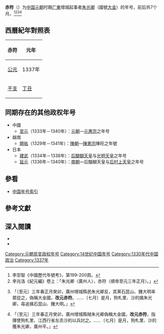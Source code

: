 {{Eranamebox|年号=赤符
|起讫时间= 1337年正月－七月
|政权= 
|帝王= [[朱光卿|朱光卿]]
|历时= 7个月
|timeline= <timeline>
ImageSize  = width:200 height:50
PlotArea   = width:180 height:30 left:10 bottom:20
TimeAxis   = orientation:horizontal
DateFormat = yyyy
Period     = from:1271 till:1368
AlignBars  = early
ScaleMajor = increment:20 start:1271
Colors =
  id:canvas value:rgb(1,1,0.85)
BackgroundColors = canvas:canvas
PlotData =
  width:15 color:black
  bar:era from:start till:end
  bar:era from:1337 till:1337 color:red
</timeline>
|说明= <span style="color: red">赤符</span>在'''元朝'''时期的位置。
}}
'''赤符'''（{{kj|1337年|正月||七月}}）为[[中国|中国]][[元朝|元朝]]时期[[广東|广東]]增城起事者[[朱光卿|朱光卿]]（國號[[大金_(元末政權)|大金]]）的年号，前后共7个月。<ref>李崇智《中國歷代年號考》，第199-200頁。</ref><ref>李兆洛《紀元編》卷上：「朱光卿〈廣州人〉，赤符〈順帝至元三年正月〉。」</ref><ref>{{cite wikisource|title=元史本紀第三十九順帝二|author=|date=|first=|last=[[宋濂|宋濂]]|authorlink=|coauthors=|wslanguage=zh|wslink=元史/卷039}}「〔至元〕三年春正月癸卯，廣州增城縣民朱光卿反，其黨石昆山、鍾大明率眾從之，偽稱大金國，'''改元赤符'''。……〔七月〕是月，狗札里、沙的擒朱光卿，尋追擒石昆山、鍾大明。」</ref><ref>{{cite wikisource|title=新元史本紀第二十惠成宗一|author=|date=|first=|last=[[柯劭忞|柯劭忞]]|authorlink=|coauthors=|wslanguage=zh|wslink=新元史/卷023}}「〔至元〕三年春正月癸卯，廣州增城縣賊朱光卿偽稱大金國，'''改元赤符'''，指揮使狗札里、江西行省左丞沙的以兵討之。……〔七月〕是月，狗札里、沙的獲朱光卿，廣州平。」</ref>

==西曆紀年對照表==
{| class="wikitable"  style="text-align:center;"
!赤符!!元年
|-
![[公元|公元]]
|1337年
|-
![[干支|干支]]
|[[丁丑|丁丑]] 
|}

==同期存在的其他政权年号==
*中國
**[[至元_(元惠宗)|至元]]（1333年－1340年）：[[元朝|元朝]]—[[元惠宗|元惠宗]]之年号
*越南
**[[開祐|開祐]]（1329年－1341年）：[[陳朝_(越南)|陳朝]]—[[陳憲宗|陳憲宗]]陳旺之年號
*日本
**[[建武_(日本)|建武]]（1334年－1338年）：[[后醍醐天皇|后醍醐天皇]]与[[光明天皇|光明天皇]]之年号
**[[延元|延元]]（1336年－1340年）：[[南北朝_(日本)|南朝]]—后醍醐天皇与[[后村上天皇|后村上天皇]]之年号

==參看==
*[[中国年号列表#元朝|中国年号索引]]

==參考文獻==
{{Reflist}}

==深入閱讀==
<div>
*{{Cite book|author=[[李崇智|李崇智]]|title=中國歷代年號考|format=|url=|date=2004年12月|publisher=中華書局|location=北京|id=ISBN 7101025129}}
*{{Cite book|author=[[鄧洪波|鄧洪波]]|title=東亞歷史年表|format=pdf|url=http://www.eastasia.ntu.edu.tw/chinese/05_a04.htm|date=2005年3月|publisher=國立臺灣大學東亞經典與文化研究計劃|location=臺北|id=ISBN 9789860005189|access-date=2021-11-07|archive-date=2007-08-25|archive-url=https://web.archive.org/web/20070825002742/http://www.eastasia.ntu.edu.tw/chinese/05_a04.htm|dead-url=yes}}
</div>

{{元朝年號}}

[[Category:元朝民变政权年号|Category:元朝民变政权年号]]
[[Category:14世纪中国年号|Category:14世纪中国年号]]
[[Category:1330年代中国政治|Category:1330年代中国政治]]
[[Category:1337年|Category:1337年]]